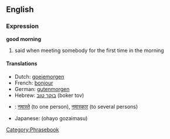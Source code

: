 ==English==
===Expression===
'''good morning'''

# said when meeting somebody for the first time in the morning

====Translations====
*Dutch: [[goeiemorgen]]
*French: [[bonjour]]
*German: [[gutenmorgen]]
*Hebrew: [[בוקר טוב]] (boker tov)
*{{hi}}: [[नमास्ते]] (to one person), [[नमास्कार]] (to several persons)
*Japanese: (ohayo gozaimasu)

[[Category:Phrasebook]]